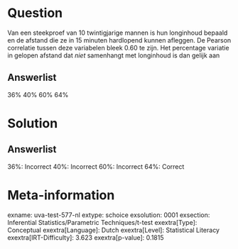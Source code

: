 Question
========

Van een steekproef van 10 twintigjarige mannen is hun longinhoud bepaald
en de afstand die ze in 15 minuten hardlopend kunnen afleggen. De
Pearson correlatie tussen deze variabelen bleek 0.60 te zijn. Het
percentage variatie in gelopen afstand dat *niet* samenhangt met
longinhoud is dan gelijk aan

Answerlist
----------

36%
40%
60%
64%

Solution
========

Answerlist
----------

36%: Incorrect
40%: Incorrect
60%: Incorrect
64%: Correct

Meta-information
================
exname: uva-test-577-nl
extype: schoice
exsolution: 0001
exsection: Inferential Statistics/Parametric Techniques/t-test
exextra[Type]: Conceptual
exextra[Language]: Dutch
exextra[Level]: Statistical Literacy
exextra[IRT-Difficulty]: 3.623
exextra[p-value]: 0.1815
